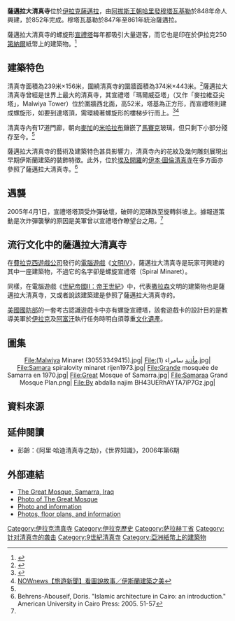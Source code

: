 {{Infobox_protected_area | name = 薩邁拉大清真寺
| iucn_category = 
| image =Samara_spiralovity_minaret_rijen1973.jpg|200px
| caption = 薩邁拉大清真寺的螺旋宣禮塔
| locator_x = 
| locator_y = 
| location = {{IRQ}}[[薩邁拉|薩邁拉]]
| nearest_city = {{IRQ}}[[巴格達|巴格達]]
| lat_degrees = 34
| lat_minutes = 12
| lat_seconds = 26
| lat_direction = N
| long_degrees = 43
| long_minutes = 52
| long_seconds = 48
| long_direction = E
| area = 
| url =
| established = 公元9世紀
| visitation_num = 
| accessdate = 
| visitation_year = 
| governing_body = 
| world_heritage_site = 
}}

'''薩邁拉大清真寺'''位於[[伊拉克|伊拉克]][[薩邁拉|薩邁拉]]，由[[阿拔斯王朝|阿拔斯王朝]][[哈里發|哈里發]][[穆塔瓦基勒|穆塔瓦基勒]]於848年命人興建，於852年完成。穆塔瓦基勒於847年至861年統治薩邁拉。

薩邁拉大清真寺的螺旋形[[宣禮塔|宣禮塔]]每年都吸引大量遊客，而它也是印在於伊拉克250[[伊拉克第納爾|第納爾]]紙幣上的建築物。<ref name="bbc">{{Cite web |url=http://news.bbc.co.uk/2/hi/middle_east/4401577.stm |title=BBC NEWS  Middle East  Ancient minaret damaged in Iraq |accessdate=2008-12-30 |archive-date=2015-12-21 |archive-url=https://web.archive.org/web/20151221210242/http://news.bbc.co.uk/2/hi/middle_east/4401577.stm |dead-url=no }}</ref>

== 建築特色 ==
清真寺面積為239米×156米，圍繞清真寺的圍牆面積為374米×443米。<ref name="Samarra Archaeological Survey">{{Cite web |url=http://www.dur.ac.uk/derek.kennet/mosque.htm |title=The Mosque of al-Mutawakkil |access-date=2008-12-30 |archive-url=https://web.archive.org/web/20120122120107/http://www.dur.ac.uk/derek.kennet/mosque.htm |archive-date=2012-01-22 |dead-url=yes }}</ref>薩邁拉大清真寺曾經是世界上最大的清真寺，其宣禮塔「瑪爾威亞塔」（又作「麥拉維亞尖塔」，Malwiya Tower）位於圍牆西北面，高52米，塔基為正方形，而宣禮塔則建成螺旋形，如要到達塔頂，需環繞著螺旋形的樓梯步行而上。<ref>{{Cite web |url=http://koran.topcities.com/Mosques/Mosques.htm |title=Historic Mosques site |access-date=2008-12-30 |archive-date=2006-07-10 |archive-url=https://archive.is/20060710152230/http://koran.topcities.com/Mosques/Mosques.htm |dead-url=yes }}</ref><ref>[http://www.nownews.com.tw/2003/05/07/742-1446502.htm NOWnews【旅遊新聞】看圖說故事／伊斯蘭建築之美]{{dead link|date=2018年1月 |bot=InternetArchiveBot |fix-attempted=yes }}</ref>

清真寺內有17道門廊，朝向[[麥加|麥加]]的[[米哈拉布|米哈拉布]]鑲嵌了[[鑲嵌畫|馬賽克]]玻璃，但只剩下小部分殘存至今。<ref name="Samarra Archaeological Survey"/>

薩邁拉大清真寺的藝術及建築特色甚具影響力，清真寺內的花紋及幾何雕刻展現出早期伊斯蘭建築的裝飾特徵。此外，位於[[埃及|埃及]][[開羅|開羅]]的[[伊本·圖倫清真寺|伊本·圖倫清真寺]]在多方面亦參照了薩邁拉大清真寺。<ref>Behrens-Abouseif, Doris. "Islamic architecture in Cairo: an introduction." American University in Cairo Press: 2005. 51-57</ref>

== 遇襲 ==
2005年4月1日，宣禮塔塔頂受炸彈破壞，破碎的泥磚跌至旋轉斜坡上。據報道策動是次炸彈襲擊的原因是美軍曾以宣禮塔作瞭望台之用。<ref name="bbc"/>

== 流行文化中的薩邁拉大清真寺 ==
在[[Firaxis_Games|費拉克西遊戲公司]]發行的[[電腦遊戲|電腦遊戲]]《[[文明IV|文明IV]]》，薩邁拉大清真寺是玩家可興建的其中一座建築物，不過它的名字卻是螺旋宣禮塔（Spiral Minaret）。

同樣，在電腦遊戲《[[世紀帝國II：帝王世紀|世紀帝國II：帝王世紀]]》中，代表[[撒拉森|撒拉森]]文明的建築物也是薩邁拉大清真寺，又或者說該建築建是參照了薩邁拉大清真寺的。

[[美國國防部|美國國防部]]的一套考古認識遊戲卡中亦有螺旋宣禮塔，該套遊戲卡的設計目的是教導美軍於[[伊拉克|伊拉克]]及[[阿富汗|阿富汗]]執行任务時明白須尊重[[文化遺產|文化遺產]]。

==圖集==
<div style="text-align: center;">
<gallery widths="120" heights="120px" perrow="6" style="border: 5px solid #a86; box-shadow: 0.1em 0.1em 0.5em rgba(0,0,0,0.75); -moz-box-shadow: 0.1em 0.1em 0.5em rgba(0,0,0,0.75); -webkit-box-shadow: 0.1em 0.1em 0.5em rgba(0,0,0,0.75); border-radius: 0.5em; -moz-border-radius: 0.5em; -webkit-border-radius: 0.5em;"> 
File:Malwiya Minaret (30553349415).jpg| 
File:مأذنة سامراء (1).jpg| 
File:Samara spiralovity minaret rijen1973.jpg| 
File:Grande mosquée de Samarra en 1970.jpg| 
File:Great Mosque of Samarra.jpg| 
File:Samaraa Grand Mosque Plan.png| 
File:By abdalla najim BH43UERhAYTA7iP7Gz.jpg| 
</gallery>
</div>

== 資料來源 ==
{{reflist}}

== 延伸閱讀 ==
* 彭齡：《阿里·哈迪清真寺之劫》，《世界知識》，2006年第6期

== 外部連結 ==
* [https://web.archive.org/web/20141006170244/http://www.islamicity.com/Culture/MOSQUES/Asia/TMp81a.htm The Great Mosque, Samarra, Iraq]
* [https://web.archive.org/web/20060506063754/http://oi.uchicago.edu/OI/IS/SANDERS/PHOTOS/MESO/SAMARRA/samarra01.html Photo of The Great Mosque]
* [https://web.archive.org/web/20051028010405/http://gallery.sjsu.edu/IslamicTutorial/Samarra/samara.html Photo and information]
* [https://web.archive.org/web/20120122120107/http://www.dur.ac.uk/derek.kennet/mosque.htm Photos, floor plans, and information]

[[Category:伊拉克清真寺|Category:伊拉克清真寺]]
[[Category:伊拉克歷史|Category:伊拉克歷史]]
[[Category:萨拉赫丁省|Category:萨拉赫丁省]]
[[Category:针对清真寺的袭击|Category:针对清真寺的袭击]]
[[Category:9世紀清真寺|Category:9世紀清真寺]]
[[Category:亞洲紙幣上的建築物|Category:亞洲紙幣上的建築物]]